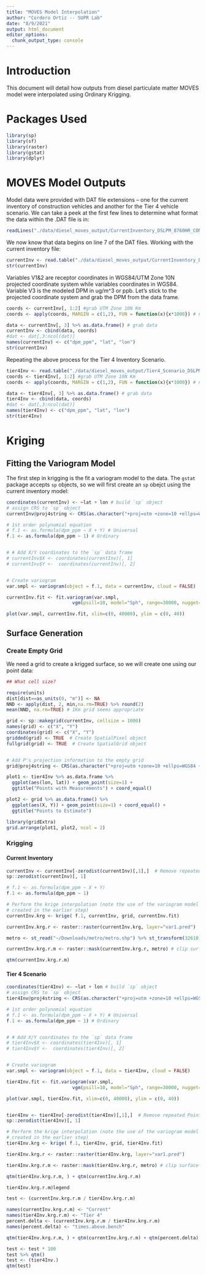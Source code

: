 ```yaml
---
title: "MOVES Model Interpolation"
author: "Cordero Ortiz -- SUPR Lab"
date: "8/9/2021"
output: html_document
editor_options: 
  chunk_output_type: console
---
```


# Introduction 

This document will detail how outputs from diesel particulate matter MOVES model were interpolated using Ordinary Krigging.

# Packages Used

```r
library(sp)
library(sf)
library(raster)
library(gstat)
library(dplyr)
```

# MOVES Model Outputs

Model data were provided with DAT file extensions -- one for the current inventory of construction vehicles and another for the Tier 4 vehicle scenario. We can take a peek at the first few lines to determine what format the data within the .DAT file is in:
```r
readLines("./data/diesel_moves_output/CurrentInventory_DSLPM_8760HR_CONC.DAT", n = 10)
```
 
We now know that data begins on line 7 of the DAT files. Working with the current inventory file:
```r
currentInv <- read.table("./data/diesel_moves_output/CurrentInventory_DSLPM_8760HR_CONC.DAT", header = FALSE, skip = 6)
str(currentInv)
```

Variables V1&2 are receptor coordinates in WGS84/UTM Zone 10N projected coordinate system while variables coordinates in WGS84. Variable V3 is the modeled DPM in ug/m^3 or ppb.
Let's stick to the projected coordinate system and grab the DPM from the data frame.

```r
coords <- currentInv[, 1:2] #grab UTM Zone 10N Km
coords <- apply(coords, MARGIN = c(1,2), FUN = function(x){x*1000}) # now in meters

data <- currentInv[, 3] %>% as.data.frame() # grab data 
currentInv <- cbind(data, coords)
#dat <- dat[,3:ncol(dat)]
names(currentInv) <- c("dpm_ppm", "lat", "lon")
str(currentInv)
```

Repeating the above process for the Tier 4 Inventory Scenario.
```r
tier4Inv <- read.table("./data/diesel_moves_output/Tier4_Scenario_DSLPM_8760HR_CONC.DAT", header = FALSE, skip = 6)
coords <- tier4Inv[, 1:2] #grab UTM Zone 10N Km
coords <- apply(coords, MARGIN = c(1,2), FUN = function(x){x*1000}) # now in meters

data <- tier4Inv[, 3] %>% as.data.frame() # grab data 
tier4Inv <- cbind(data, coords)
#dat <- dat[,3:ncol(dat)]
names(tier4Inv) <- c("dpm_ppm", "lat", "lon")
str(tier4Inv)
```

# Kriging

## Fitting the Variogram Model

The first step in krigging is the fit a variogram model to the data. The `gstat` package accepts `sp` objects, so we will first create an `sp` obejct using the current inventory model: 
```r
coordinates(currentInv) <- ~lat + lon # build `sp` object
# assign CRS to `sp` object
currentInv@proj4string <- CRS(as.character("+proj=utm +zone=10 +ellps=WGS84 +datum=WGS84 +units=m +no_defs")) #

# 1st order polynomial equation
# f.1 <- as.formula(dpm_ppm ~ X + Y) # Universal
f.1 <- as.formula(dpm_ppm ~ 1) # Ordinary


# # Add X/Y coordinates to the `sp` data frame
# currentInv$X <- coordinates(currentInv)[, 1]
# currentInv$Y <-  coordinates(currentInv)[, 2]


# Create variogram
var.smpl <- variogram(object = f.1, data = currentInv, cloud = FALSE)

currentInv.fit <- fit.variogram(var.smpl,
                        vgm(psill=10, model="Sph", range=30000, nugget=10))

plot(var.smpl, currentInv.fit, xlim=c(0, 40000), ylim = c(0, 40))
```

## Surface Generation

### Create Empty Grid

We need a grid to create a krigged surface, so we will create one using our point data:



```r
## What cell size?

require(units)
dist[dist==as_units(0, "m")] <- NA
NND <- apply(dist, 2, min,na.rm=TRUE) %>% round(2)
mean(NND, na.rm=TRUE) # 1Km grid seems appropriate 

grid <- sp::makegrid(currentInv, cellsize = 1000)
names(grid) <- c("X", "Y")
coordinates(grid) <- c("X", "Y")
gridded(grid) <- TRUE  # Create SpatialPixel object
fullgrid(grid) <- TRUE  # Create SpatialGrid object


# Add P's projection information to the empty grid
grid@proj4string <- CRS(as.character("+proj=utm +zone=10 +ellps=WGS84 +datum=WGS84 +units=m +no_defs"))

plot1 <- tier4Inv %>% as.data.frame %>% 
  ggplot(aes(lon, lat)) + geom_point(size=1) + 
  ggtitle("Points with Measurements") + coord_equal()

plot2 <- grid %>% as.data.frame() %>% 
  ggplot(aes(X, Y)) + geom_point(size=1) + coord_equal() + 
  ggtitle("Points to Estimate")

library(gridExtra)
grid.arrange(plot1, plot2, ncol = 2)

```


### Krigging

#### Current Inventory
```r
currentInv <- currentInv[-zerodist(currentInv)[,1],]  # Remove repeated Points
sp::zerodist(currentInv)[, 1]

# f.1 <- as.formula(dpm_ppm ~ X + Y)
f.1 <- as.formula(dpm_ppm ~ 1)

# Perform the krige interpolation (note the use of the variogram model
# created in the earlier step)
currentInv.krg <- krige( f.1, currentInv, grid, currentInv.fit)

currentInv.krg.r <- raster::raster(currentInv.krg, layer="var1.pred")

metro <- st_read("~/Downloads/metro/metro.shp") %>% st_transform(32610)

currentInv.krg.r.m <- raster::mask(currentInv.krg.r, metro) # clip surface to pdx metro area

qtm(currentInv.krg.r.m)

```

#### Tier 4 Scenario
```r

coordinates(tier4Inv) <- ~lat + lon # build `sp` object
# assign CRS to `sp` object
tier4Inv@proj4string <- CRS(as.character("+proj=utm +zone=10 +ellps=WGS84 +datum=WGS84 +units=m +no_defs")) #

# 1st order polynomial equation
# f.1 <- as.formula(dpm_ppm ~ X + Y) # Universal
f.1 <- as.formula(dpm_ppm ~ 1) # Ordinary


# # Add X/Y coordinates to the `sp` data frame
# tier4Inv$X <- coordinates(tier4Inv)[, 1]
# tier4Inv$Y <-  coordinates(tier4Inv)[, 2]


# Create variogram
var.smpl <- variogram(object = f.1, data = tier4Inv, cloud = FALSE)

tier4Inv.fit <- fit.variogram(var.smpl,
                        vgm(psill=10, model="Sph", range=30000, nugget=10))

plot(var.smpl, tier4Inv.fit, xlim=c(0, 40000), ylim = c(0, 40))


tier4Inv <- tier4Inv[-zerodist(tier4Inv)[,1],]  # Remove repeated Points
sp::zerodist(tier4Inv)[, 1]

# Perform the krige interpolation (note the use of the variogram model
# created in the earlier step)
tier4Inv.krg <- krige( f.1, tier4Inv, grid, tier4Inv.fit)

tier4Inv.krg.r <- raster::raster(tier4Inv.krg, layer="var1.pred")

tier4Inv.krg.r.m <- raster::mask(tier4Inv.krg.r, metro) # clip surface to pdx metro area

qtm(tier4Inv.krg.r.m, ) + qtm(currentInv.krg.r.m)

tier4Inv.krg.r.m@legend
```


```r
test <- (currentInv.krg.r.m / tier4Inv.krg.r.m)

names(currentInv.krg.r.m) <- "Current"
names(tier4Inv.krg.r.m) <- "Tier 4"
percent.delta <- (currentInv.krg.r.m / tier4Inv.krg.r.m)
names(percent.delta) <- "times.above.bench"

qtm(tier4Inv.krg.r.m, ) + qtm(currentInv.krg.r.m) + qtm(percent.delta)

test <- test * 100
test %>% qtm()
test <- (tier4Inv.)
qtm(test)



```






